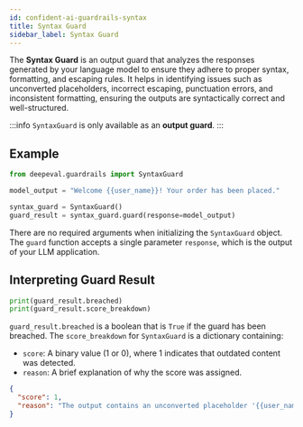 ```yaml
---
id: confident-ai-guardrails-syntax
title: Syntax Guard
sidebar_label: Syntax Guard
---
```


The **Syntax Guard** is an output guard that analyzes the responses generated by your language model to ensure they adhere to proper syntax, formatting, and escaping rules. It helps in identifying issues such as unconverted placeholders, incorrect escaping, punctuation errors, and inconsistent formatting, ensuring the outputs are syntactically correct and well-structured.

:::info
`SyntaxGuard` is only available as an **output guard**.
:::

## Example

```python
from deepeval.guardrails import SyntaxGuard

model_output = "Welcome {{user_name}}! Your order has been placed."

syntax_guard = SyntaxGuard()
guard_result = syntax_guard.guard(response=model_output)
```

There are no required arguments when initializing the `SyntaxGuard` object. The `guard` function accepts a single parameter `response`, which is the output of your LLM application.

## Interpreting Guard Result

```python
print(guard_result.breached)
print(guard_result.score_breakdown)
```

`guard_result.breached` is a boolean that is `True` if the guard has been breached. The `score_breakdown` for `SyntaxGuard` is a dictionary containing:

- `score`: A binary value (1 or 0), where 1 indicates that outdated content was detected.
- `reason`: A brief explanation of why the score was assigned.

```json
{
  "score": 1,
  "reason": "The output contains an unconverted placeholder '{{user_name}}'."
}
```
